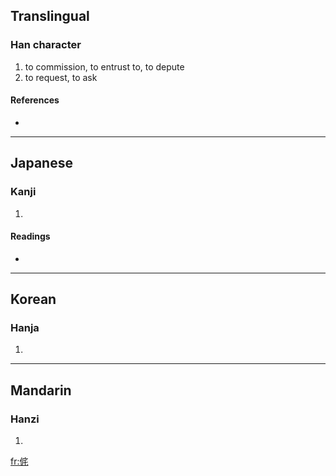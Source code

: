 ==Translingual==

===Han character===
{{Han char|rn=9|rad=人|as=06|sn=8|four=2021<sub>4</sub>|canj=人戈竹心 (OIHP), X人戈竹心 (XOIHP)}}

# to commission, to entrust to, to depute
# to request, to ask

====References====
* {{Han ref|kx=0101.100|dkj=00576|dj=0214.030|hdz=10152.040|uh=4F82|ud=20354|bh=CBC9|bd=52169}}

----

==Japanese==

===Kanji===
{{ja-kanji|grade=|rs=人06}}

# {{defn|Japanese}}

====Readings====
* {{ja-readings|on=[[たく]] (taku)|kun=[[よせる]] (yoseru), [[たのむ]] (tanomu)}}

----

==Korean==

===Hanja===
{{ko-hanja|hangeul=탁|rv=tak|mr=t'ak}}

# {{defn|Korean}}

----

==Mandarin==

===Hanzi===
{{cmn-hanzi|pin=[[tuō]] ([[tuo1]])|wg=t'o<sup>1</sup>}}

# {{defn|Mandarin}}

[[fr:侂]]